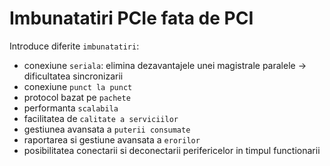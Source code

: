 
<SEO title="Imbunatatiri PCIe fata de PCI" />

# Imbunatatiri PCIe fata de PCI

Introduce diferite `imbunatatiri`:
- conexiune `seriala`: elimina dezavantajele unei magistrale paralele -> dificultatea sincronizarii
- conexiune `punct la punct`
- protocol bazat pe `pachete`
- performanta `scalabila`
- facilitatea de `calitate a serviciilor`
- gestiunea avansata a `puterii consumate`
- raportarea si gestiune avansata a `erorilor`
- posibilitatea conectarii si deconectarii perifericelor in timpul functionarii
<Links />